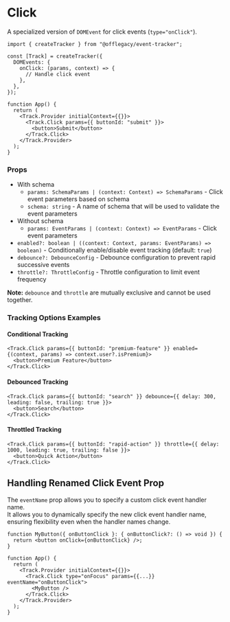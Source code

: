 # Click

A specialized version of `DOMEvent` for click events (`type="onClick"`).

```tsx
import { createTracker } from "@offlegacy/event-tracker";

const [Track] = createTracker({
  DOMEvents: {
    onClick: (params, context) => {
      // Handle click event
    },
  },
});

function App() {
  return (
    <Track.Provider initialContext={{}}>
      <Track.Click params={{ buttonId: "submit" }}>
        <button>Submit</button>
      </Track.Click>
    </Track.Provider>
  );
}
```

### Props

- With schema
  - `params: SchemaParams | (context: Context) => SchemaParams` - Click event parameters based on schema
  - `schema: string` - A name of schema that will be used to validate the event parameters
- Without schema
  - `params: EventParams | (context: Context) => EventParams` - Click event parameters
- `enabled?: boolean | ((context: Context, params: EventParams) => boolean)` - Conditionally enable/disable event tracking (default: `true`)
- `debounce?: DebounceConfig` - Debounce configuration to prevent rapid successive events
- `throttle?: ThrottleConfig` - Throttle configuration to limit event frequency

**Note:** `debounce` and `throttle` are mutually exclusive and cannot be used together.

### Tracking Options Examples

#### Conditional Tracking

```tsx
<Track.Click params={{ buttonId: "premium-feature" }} enabled={(context, params) => context.user?.isPremium}>
  <button>Premium Feature</button>
</Track.Click>
```

#### Debounced Tracking

```tsx
<Track.Click params={{ buttonId: "search" }} debounce={{ delay: 300, leading: false, trailing: true }}>
  <button>Search</button>
</Track.Click>
```

#### Throttled Tracking

```tsx
<Track.Click params={{ buttonId: "rapid-action" }} throttle={{ delay: 1000, leading: true, trailing: false }}>
  <button>Quick Action</button>
</Track.Click>
```

## Handling Renamed Click Event Prop

The `eventName` prop allows you to specify a custom click event handler name.  
It allows you to dynamically specify the new click event handler name, ensuring flexibility even when the handler names change.

```tsx {8, 10}
function MyButton({ onButtonClick }: { onButtonClick?: () => void }) {
  return <button onClick={onButtonClick} />;
}

function App() {
  return (
    <Track.Provider initialContext={{}}>
      <Track.Click type="onFocus" params={{...}} eventName="onButtonClick">
        <MyButton />
      </Track.Click>
    </Track.Provider>
  );
}
```
